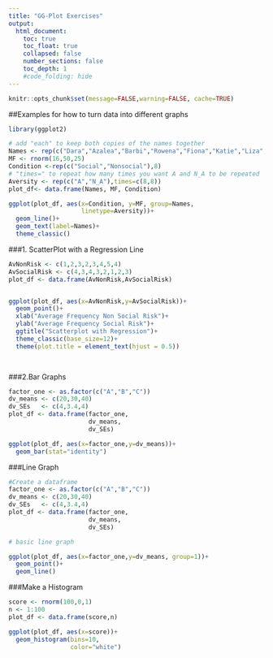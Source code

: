 ```yaml
---
title: "GG-Plot Exercises"
output:
  html_document:
    toc: true
    toc_float: true
    collapsed: false
    number_sections: false
    toc_depth: 1
    #code_folding: hide
---
```


```r
knitr::opts_chunk$set(message=FALSE,warning=FALSE, cache=TRUE)
```
##Examples for how to turn data into different graphs

```r
library(ggplot2)

# add "each" to keep both copies of the names together 
Names <- rep(c("Dara","Azalea","Barbi","Rowena","Fiona","Katie","Liza","Rita"),each=2)
MF <- rnorm(16,50,25) 
Condition <-rep(c("Social","Nonsocial"),8)
# "times=" to repeat how many times you want A and N_A to be repeated 
Aversity <- rep(c("A","N_A"),times=c(8,8))
plot_df<- data.frame(Names, MF, Condition) 

ggplot(plot_df, aes(x=Condition, y=MF, group=Names,
                    linetype=Aversity))+ 
  geom_line()+
  geom_text(label=Names)+
  theme_classic()

```



###1. ScatterPlot with a Regression Line
```r

AvNonRisk <- c(1,2,3,2,3,4,5,4)
AvSocialRisk <- c(4,3,4,3,2,1,2,3)
plot_df <- data.frame(AvNonRisk,AvSocialRisk)


ggplot(plot_df, aes(x=AvNonRisk,y=AvSocialRisk))+
  geom_point()+
  xlab("Average Frequency Non Social Risk")+
  ylab("Average Frequency Social Risk")+
  ggtitle("Scatterplot with Regression")+
  theme_classic(base_size=12)+
  theme(plot.title = element_text(hjust = 0.5))

       
```
###2.Bar Graphs
```r
factor_one <- as.factor(c("A","B","C"))
dv_means <- c(20,30,40)
dv_SEs   <- c(4,3.4,4)
plot_df <- data.frame(factor_one,
                      dv_means,
                      dv_SEs)

ggplot(plot_df, aes(x=factor_one,y=dv_means))+
  geom_bar(stat="identity")
```

###Line Graph
```r
#Create a dataframe
factor_one <- as.factor(c("A","B","C"))
dv_means <- c(20,30,40)
dv_SEs   <- c(4,3.4,4)
plot_df <- data.frame(factor_one,
                      dv_means,
                      dv_SEs)

# basic line graph

ggplot(plot_df, aes(x=factor_one,y=dv_means, group=1))+
  geom_point()+
  geom_line()
```


###Make a Histogram
```r
score <- rnorm(100,0,1)
n <- 1:100
plot_df <- data.frame(score,n)

ggplot(plot_df, aes(x=score))+
  geom_histogram(bins=10,
                 color="white")
```

